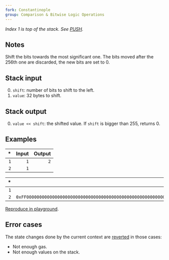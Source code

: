 ```yaml
---
fork: Constantinople
group: Comparison & Bitwise Logic Operations
---
```


_Index 1 is top of the stack. See [PUSH](/#60)._

## Notes

Shift the bits towards the most significant one. The bits moved after the 256th one are discarded, the new bits are set to 0.

## Stack input

0. `shift`: number of bits to shift to the left.
1. `value`: 32 bytes to shift.

## Stack output

0. `value << shift`: the shifted value. If `shift` is bigger than 255, returns 0.

## Examples

|  \* | Input | Output |
| --: | ----: | -----: |
| `1` |   `1` |    `2` |
| `2` |   `1` |        |

|  \* |                                                                Input |                                                               Output |
| --: | -------------------------------------------------------------------: | -------------------------------------------------------------------: |
| `1` |                                                                  `4` | `0xF000000000000000000000000000000000000000000000000000000000000000` |
| `2` | `0xFF00000000000000000000000000000000000000000000000000000000000000` |                                                                      |

[Reproduce in playground](/playground?unit=Wei&codeType=Mnemonic&code='y1z1z1swwy2v32%200xFFuuuuutz4s'~tttzv1%20y%2F%2F%20Example%20w%5CnvwPUSHu~~t00swSHL%01stuvwyz~_).

## Error cases

The state changes done by the current context are [reverted](#FD) in those cases:

- Not enough gas.
- Not enough values on the stack.
